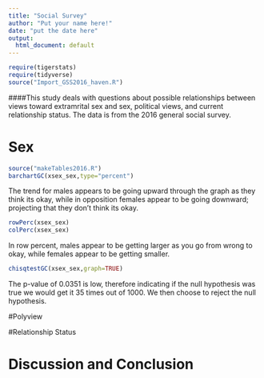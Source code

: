 ---
title: "Social Survey"
author: "Put your name here!"
date: "put the date here"
output:
  html_document: default
---

```{r include=FALSE,echo=FALSE}
require(tigerstats)
require(tidyverse)
source("Import_GSS2016_haven.R")
```
<!-- We recommend you use git branches -- create a separate branch for each major section i.e. Introduction, Methods, Results, Inferential Results, and Discussion and Conclusions - leave the YAML block untouched until the final merge where you put in your own name !-->


<!--In this section you explain what you are trying to show.  Where did the data come from?  What is the research or other question you are trying to answer?!-->   

####This study deals with questions about possible relationships between views toward extramrital sex and sex, political views, and current relationship status. The data is from the 2016 general social survey.




# Sex

<!--Decide on your methods:  use "variable analysis" or other appropriate descriptors.  Make sure to choose at least one graphical method and at least one numerical method.!-->

```{r}
source("makeTables2016.R")
barchartGC(xsex_sex,type="percent")
```

  
  The trend for males appears to be going upward through the graph as they think its okay, while in opposition females appear to be going downward; projecting that they don't think its okay.  
  
```{r}
rowPerc(xsex_sex)
colPerc(xsex_sex)
```
  
In row percent, males appear to be getting larger as you go from wrong to okay, while females appear to be getting smaller.   

```{r}
chisqtestGC(xsex_sex,graph=TRUE)
```
  
  The p-value of 0.0351 is low, therefore indicating if the null hypothesis was true we would get it 35 times out of 1000. We then choose to reject the null hypothesis.  

#Polyview

<!--Divide this section into two sub-sections:  One for your descriptive  results and one for your inferential results.!-->

#Relationship Status




# Discussion and Conclusion

<!--Discussion and conclusion here.  If you found a relationship be sure to consider whether the relationship occurs because one of the variables causes the other, or whether they perhasps are related for some other reason.  Watch the chapter 6 videos from the GeorgeTown videos collection.!-->
